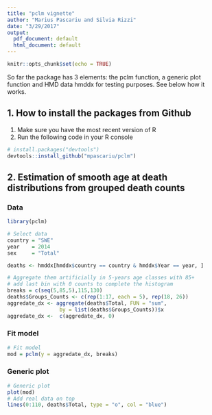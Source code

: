 ```yaml
---
title: "pclm vignette"
author: "Marius Pascariu and Silvia Rizzi"
date: "3/29/2017"
output:
  pdf_document: default
  html_document: default
---
```


```r
knitr::opts_chunk$set(echo = TRUE)
```

So far the package has 3 elements: the pclm function, a generic plot function and HMD data hmddx for testing purposes. See below how it works.

## 1. How to install the packages from Github

1. Make sure you have the most recent version of R
2. Run the following code in your R console 

```r
# install.packages("devtools")
devtools::install_github("mpascariu/pclm")
```


## 2. Estimation of smooth age at death distributions from grouped death counts

### Data

```r
library(pclm)

# Select data
country = "SWE"
year    = 2014
sex     = "Total"

deaths <- hmddx[hmddx$country == country & hmddx$Year == year, ]

# Aggregate them artificially in 5-years age classes with 85+ 
# add last bin with 0 counts to complete the histogram
breaks = c(seq(5,85,5),115,130)
deaths$Groups_Counts <- c(rep(1:17, each = 5), rep(18, 26))
aggredate_dx <- aggregate(deaths$Total, FUN = "sum",
                 by = list(deaths$Groups_Counts))$x
aggredate_dx <-  c(aggredate_dx, 0)
```

### Fit model
```r
# Fit model
mod = pclm(y = aggredate_dx, breaks)
```

### Generic plot
```r
# Generic plot
plot(mod)
# Add real data on top
lines(0:110, deaths$Total, type = "o", col = "blue") 
```

